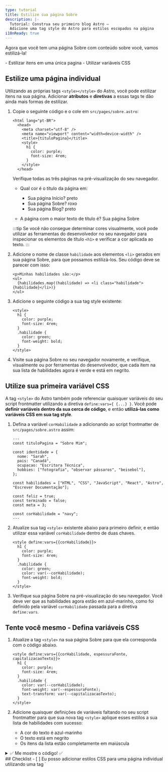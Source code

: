 ```yaml
---
type: tutorial
title: Estilize sua página Sobre
description: |-
  Tutorial: Construa seu primeiro blog Astro —
  Adicione uma tag style do Astro para estilos escopados na página
i18nReady: true
---
```



Agora que você tem uma página Sobre com conteúdo sobre você, vamos estilizá-la!

<PreCheck>
  - Estilizar itens em uma única pagina
  - Utilizar variáveis CSS
</PreCheck>


## Estilize uma página individual

Utilizando as próprias tags `<style></style>` do Astro, você pode estilizar itens na sua página. Adicionar **atributos** e **diretivas** a essas tags te dão ainda mais formas de estilizar.

1. Copie o seguinte código e o cole em `src/pages/sobre.astro`:

    ```astro title="src/pages/sobre.astro" ins={6-11}
    <html lang="pt-BR">
      <head>
        <meta charset="utf-8" />
        <meta name="viewport" content="width=device-width" />
        <title>{tituloPagina}</title>
        <style>
          h1 {
            color: purple;
            font-size: 4rem;
          }
        </style>
      </head> 

    ```

    Verifique todas as três páginas na pré-visualização do seu navegador.
    
    - Qual cor é o título da página em:

        - Sua página Início?  <Spoiler>preto</Spoiler>
        - Sua página Sobre? <Spoiler>roxo</Spoiler>
        - Sua página Blog? <Spoiler>preto</Spoiler>

    - A página com o maior texto de título é? <Spoiler>Sua página Sobre</Spoiler>

    :::tip
    Se você não consegue determinar cores visualmente, você pode utilizar as ferramentas do desenvolvedor no seu navegador para inspecionar os elementos de título `<h1>` e verificar a cor aplicada ao texto.
    :::

2. Adicione o nome de classe `habilidade` aos elementos `<li>` gerados em sua página Sobre, para que possamos estilizá-los. Seu código deve se parecer com isso:

    ```astro title="src/pages/sobre.astro" 'class="habilidade"'
    <p>Minhas habilidades são:</p>
    <ul>
      {habilidades.map((habilidade) => <li class="habilidade">{habilidade}</li>)}
    </ul>
    ```

3. Adicione o seguinte código a sua tag style existente:

    ```astro title="src/pages/sobre.astro" ins={6-9}
    <style>
      h1 {
        color: purple;
        font-size: 4rem;
      }
      .habilidade {
        color: green;
        font-weight: bold;
      }
    </style>
    ```



  4. Visite sua página Sobre no seu navegador novamente, e verifique, visualmente ou por ferramentas do desenvolvedor, que cada item na sua lista de habilidades agora é verde e está em negrito.

## Utilize sua primeira variável CSS

A tag `<style>` do Astro também pode referenciar quaisquer variáveis do seu script frontmatter utilizando a diretiva `define:vars={ {...} }`. Você pode **definir variáveis dentro da sua cerca de código**, e então **utilizá-las como variáveis CSS em sua tag style**.

1. Defina a variável  `corHabilidade` a adicionando ao script frontmatter de `src/pages/sobre.astro` assim:

    ```astro title="src/pages/sobre.astro" ins={17}
    ---
    const tituloPagina = "Sobre Mim";

    const identidade = {
      nome: "Sarah",
      pais: "Canadá",
      ocupacao: "Escritora Técnica",
      hobbies: ["fotografia", "observar pássaros", "beisebol"],
    };

    const habilidades = ["HTML", "CSS", "JavaScript", "React", "Astro", "Escrever Documentação"];

    const feliz = true;
    const terminado = false;
    const meta = 3;
  
    const corHabilidade = "navy";
    ---
    ```

2. Atualize sua tag `<style>` existente abaixo para primeiro definir, e então utilizar essa variável `corHabilidade` dentro de duas chaves.

    ```astro title="src/pages/sobre.astro" "define:vars={{corHabilidade}}" "var(--corHabilidade)" del={7} ins={8}
    <style define:vars={{corHabilidade}}> 
      h1 {
        color: purple;
        font-size: 4rem;
      }
      .habilidade {
        color: green;
        color: var(--corHabilidade);
        font-weight: bold;
      }
    </style>
    ```

3. Verifique sua página Sobre na pré-visualização do seu navegador. Você deve ver que as habilidades agora estão em azul-marinho, como foi definido pela variável `corHabilidade` passada para a diretiva `define:vars`.

<Box icon="puzzle-piece">

## Tente você mesmo - Defina variáveis CSS
 
 1. Atualize a tag `<style>` na sua página Sobre para que ela corresponda com o código abaixo. 

    ```astro title="src/pages/sobre.astro"
    <style define:vars={{corHabilidade, espessuraFonte, capitalizacaoTexto}}>
      h1 {
        color: purple;
        font-size: 4rem;
      }
      .habilidade {
        color: var(--corHabilidade);
        font-weight: var(--espessuraFonte);
        text-transform: var(--capitalizacaoTexto);
      }
    </style>
    ```
 
 2. Adicione quaisquer definições de variáveis faltando no seu script frontmatter para que sua nova tag `<style>` aplique esses estilos a sua lista de habilidades com sucesso:
    - A cor do texto é azul-marinho
    - O texto está em negrito
    - Os itens da lista estão completamente em maiúscula

<details>
<summary>✅ Me mostre o código! ✅</summary>

```astro title="src/pages/sobre.astro" ins={18-19}
---
const tituloPagina = "Sobre Mim";

const identidade = {
  nome: "Sarah",
  pais: "Canadá",
  ocupacao: "Escritora Técnica",
  hobbies: ["fotografia", "observar pássaros", "beisebol"],
};

const habilidades = ["HTML", "CSS", "JavaScript", "React", "Astro", "Escrever Documentação"];

const feliz = true;
const terminado = false;
const meta = 3;

const corHabilidade = "navy";
const espessuraFonte = "bold";
const capitalizacaoTexto = "uppercase";
---
```
</details>

</Box>



<Box icon="check-list">
## Checklist

<Checklist>
- [ ] Eu posso adicionar estilos CSS para uma página individual utilizando uma tag `<style>` do Astro.
- [ ] Eu posso utilizar variáveis para estilizar elementos em uma página.
</Checklist>
</Box>

### Recursos
- [Sintaxe do Astro vs JSX - comparação](/pt-br/core-concepts/astro-syntax/#diferenças-entre-astro-e-jsx)

- [tag `<style>` do Astro](/pt-br/guides/styling/#estilização-em-astro)

- [Variáveis CSS no Astro](/pt-br/guides/styling/#variáveis-no-css)



